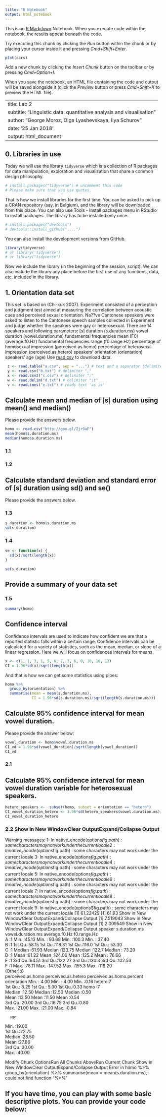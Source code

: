 ```yaml
---
title: "R Notebook"
output: html_notebook
---
```


This is an [R Markdown](http://rmarkdown.rstudio.com) Notebook. When you execute code within the notebook, the results appear beneath the code. 

Try executing this chunk by clicking the *Run* button within the chunk or by placing your cursor inside it and pressing *Cmd+Shift+Enter*. 

```r
plot(cars)
```

Add a new chunk by clicking the *Insert Chunk* button on the toolbar or by pressing *Cmd+Option+I*.

When you save the notebook, an HTML file containing the code and output will be saved alongside it (click the *Preview* button or press *Cmd+Shift+K* to preview the HTML file).



---
title: Lab 2
subtitle: "Linguistic data: quantitative analysis and visualisation"
author: "George Moroz, Olga Lyashevskaya, Ilya Schurov"
date: '25 Jan 2018'
output: html_document
---

## 0. Libraries in use
Today we will use the library `tidyverse` which is a collection of R packages for data manipulation, exploration and visualization that share a common design philosophy. 

```r
# install.packages("tidyverse") # uncomment this code
# Please make sure that you use quotes.
```
That is how we install libraries for the first time. You can be asked to pick up a CRAN repository (say, in Belgium), and the library will be downloaded from this place.
You can also use Tools - Install packages menu in RStudio to install packages.
The library has to be installed only once.

```r
# install.packages("devtools") 
# devtools::install_github("....")
```
You can also install the development versions from GitHub.

```r
library(tidyverse) 
# or library('tidyverse')
# or library("tidyverse")
```
Now we include the library (in the beginning of the session, script). We can also include the library any place before the first use of any functions, data, etc. included in the library.

## 1. Orientation data set
This set is based on (Chi-kuk 2007). Experiment consisted of a perception and judgment test aimed at measuring the correlation between acoustic cues and perceived sexual orientation. Na??ve Cantonese speakers were asked to listen to the Cantonese speech samples collected in Experiment and judge whether the speakers were gay or heterosexual. There are 14 speakers and following parameters:
    [s] duration (s.duration.ms)
    vowel duration (vowel.duration.ms)
    fundamental frequencies mean (F0) (average.f0.Hz)
    fundamental frequencies range (f0.range.Hz)
    percentage of homosexual impression (perceived.as.homo)
    percentage of heterosexal impression (perceived.as.hetero)
    speakers' orientation (orientation)
    speakers' age (age)
Use [read.csv]("http://goo.gl/Zjr9aF") to download data.
```r
 z <- read.table("a.csv", sep = "...") # text and a separator (delimiter) type, eg. sep="\t", sep=";" 
 y <- read.csv("b.txt") # delimiter ","
 x <- read.csv2("c.csv") # delimiter ";"
 w <- read.delim("d.txt") # delimiter "\t"
 v <- readLines("e.txt") # reads text 'as is'
```

## Calculate mean and median of [s] duration using mean() and median()
Please provide the answers below.  
```r
homo <- read.csv("http://goo.gl/Zjr9aF")
mean(homo$s.duration.ms)
median(homo$s.duration.ms)

```


### 1.1

### 1.2  

## Calculate standard deviation and standard error of [s] duration using sd() and se()
Please provide the answers below.

### 1.3  
``` r
s_duration <- homo$s.duration.ms
sd(s_duration)
```
### 1.4  
``` r
se <- function(x) {
  sd(x)/sqrt(length(x))
}

se(s_duration)
```
## Provide a summary of your data set

### 1.5  
``` r
summary(homo)
```

## Confidence interval
Confidence intervals are used to indicate how confident we are that a reported statistic falls within a certain range. Confidence intervals can be calculated for a variety of statistics, such as the mean, median, or slope of a linear regression. Here we will focus on confidences intervals for means.  
```r
x <- c(1, 1, 3, 1, 5, 6, 7, 3, 6, 8, 10, 10, 13)
CI = 1.96*sd(x)/sqrt(length(x))
```

And that is how we can get some statistics using pipes:  
```r
homo %>% 
  group_by(orientation) %>%
  summarise(mean = mean(s.duration.ms),
            CI = 1.96*sd(s.duration.ms)/sqrt(length(s.duration.ms)))
```

## Calculate 95% confidence interval for mean vowel duration.
Please provide the answer below:
``` r
vowel_duration <- homo$vowel.duration.ms
CI_vd = 1.96*sd(vowel_duration)/sqrt(length(vowel_duration))
CI_vd
```
### 2.1  

## Calculate 95% confidence interval for mean vowel duration variable for heterosexual speakers.
``` r
hetero_speakers <-  subset(homo, subset = orientation == "hetero")
CI_vowel_duration_hetero <- 1.96*sd(hetero_speakers$vowel.duration.ms)/sqrt(length(hetero_speakers$vowel.duration.ms))
CI_vowel_duration_hetero
```
### 2.2  Show in New WindowClear OutputExpand/Collapse Output
Warning messages:
1: In native_encode(options$fig.path) :
  some characters may not work under the current locale
2: In native_encode(options$fig.path) :
  some characters may not work under the current locale
3: In native_encode(options$fig.path) :
  some characters may not work under the current locale
4: In native_encode(options$fig.path) :
  some characters may not work under the current locale
5: In native_encode(options$fig.path) :
  some characters may not work under the current locale
6: In native_encode(options$fig.path) :
  some characters may not work under the current locale
7: In native_encode(options$fig.path) :
  some characters may not work under the current locale
8: In native_encode(options$fig.path) :
  some characters may not work under the current locale
9: In native_encode(options$fig.path) :
  some characters may not work under the current locale
[1] 61.22429
[1] 61.93
Show in New WindowClear OutputExpand/Collapse Output
[1] 7.519043
Show in New WindowClear OutputExpand/Collapse Output
[1] 2.009549
Show in New WindowClear OutputExpand/Collapse Output
    speaker  s.duration.ms   vowel.duration.ms average.f0.Hz    f0.range.Hz    
 A      :1   Min.   :45.13   Min.   : 93.68    Min.   :100.3   Min.   : 37.40  
 B      :1   1st Qu.:58.15   1st Qu.:118.31    1st Qu.:116.0   1st Qu.: 53.30  
 C      :1   Median :61.93   Median :123.75    Median :122.7   Median : 73.20  
 D      :1   Mean   :61.22   Mean   :124.06    Mean   :125.2   Mean   : 76.66  
 E      :1   3rd Qu.:64.51   3rd Qu.:132.27    3rd Qu.:130.3   3rd Qu.:102.53  
 F      :1   Max.   :78.11   Max.   :147.52    Max.   :155.3   Max.   :118.20  
 (Other):8                                                                     
 perceived.as.homo perceived.as.hetero perceived.as.homo.percent orientation
 Min.   : 4.00     Min.   : 4.00       Min.   :0.16              hetero:7   
 1st Qu.: 8.25     1st Qu.: 5.00       1st Qu.:0.33              homo  :7   
 Median :12.50     Median :12.50       Median :0.50                         
 Mean   :13.50     Mean   :11.50       Mean   :0.54                         
 3rd Qu.:20.00     3rd Qu.:16.75       3rd Qu.:0.80                         
 Max.   :21.00     Max.   :21.00       Max.   :0.84                         
                                                                            
      age       
 Min.   :19.00  
 1st Qu.:22.75  
 Median :28.50  
 Mean   :27.86  
 3rd Qu.:30.00  
 Max.   :40.00  
                
Modify Chunk OptionsRun All Chunks AboveRun Current Chunk
Show in New WindowClear OutputExpand/Collapse Output
Error in homo %>% group_by(orientation) %>% summarise(mean = mean(s.duration.ms),  : 
  could not find function "%>%"

## If you have time, you can play with some basic descriptive plots. You can provide your code below:  

```r
```